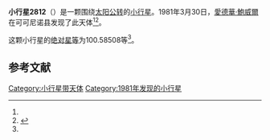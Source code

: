 {{Infobox planet
| bgcolour = #FFFFC0
| name = 2812 Scaltriti
| symbol = 
| image = 
| caption = 
| discovery = yes
| discovery_ref = 
| discoverer = [[愛德華·鮑威爾|愛德華·鮑威爾]]
| discovery_site = [[可可尼诺县|可可尼诺县]] 
| discovered = 1981年3月30日
| designations = yes
| mp_name = 
| named_after = 
| alt_names = 1981 FN/ 1974 DQ / 1976 YK1
| mp_category = [[主带小行星|主带小行星]]
| orbit_ref = <ref name="a">[http://ssd.jpl.nasa.gov/sbdb.cgi?sstr=2812 2812 Scaltriti] {{Wayback|url=http://ssd.jpl.nasa.gov/sbdb.cgi?sstr=2812 |date=20200820023418 }}，小行星數據庫瀏覽器（JPL Small-Body Database Browser）－[[美国国家航空航天局|美国国家航空航天局]]喷气推进实验室</ref>
| epoch = 2456400.5 (2013年4月18日更新)
| aphelion = {{convert|2.4293124|AU|km|3|abbr=on|lk=out}}
| perihelion = {{convert|2.0203252|AU|km|3|abbr=on}}
| semimajor = {{convert|2.2248188|AU|km|3|abbr=on}}
| eccentricity = 0.0919147
| period = 1212.105418 [[日|日]]<br />3.32[[儒略年|儒略年]]
| avg_speed = 
| inclination = 6.81588
| asc_node = 68.21550
| mean_anomaly = 
| arg_peri = 100.58508
| satellites = 
| physical_characteristics = yes
| dimensions = 
| mass = 
| density = 
| surface_grav = 
| escape_velocity = 
| sidereal_day = 
| axial_tilt = 
| pole_ecliptic_lat = 
| pole_ecliptic_lon = 
| albedo = 
| temperatures= 
| temp_name1 = 
| mean_temp_1 = 
| max_temp_1 = 
| temp_name2 = 
| max_temp_2 = 
| spectral_type = 
| abs_magnitude = 100.58508
}}

'''小行星2812'''（{{lang-en|2812 Scaltriti}}）是一颗围绕[[太阳|太阳]][[公转|公转]]的[[小行星|小行星]]。1981年3月30日，[[愛德華·鮑威爾|愛德華·鮑威爾]]在可可尼诺县发现了此天体<ref name="a" /><ref>{{cite news|title=小行星列表|url=http://cfa-www.harvard.edu/iau/lists/NumberedMPs.txt|accessdate=2013-07-08|newspaper=哈佛大学|archive-date=2008-05-17|archive-url=https://web.archive.org/web/20080517010638/http://cfa-www.harvard.edu/iau/lists/NumberedMPs.txt|dead-url=no}}</ref>。

这颗小行星的[[绝对星等|绝对星等]]为100.58508等<ref name="a" />。

==参考文献==
{{reflist}}
{{Minor Planet Number|[[小行星2811|小行星2811]]|[[小行星2813|小行星2813]]}}

{{小天体}}

[[Category:小行星带天体|Category:小行星带天体]]
[[Category:1981年发现的小行星|Category:1981年发现的小行星]]

{{asteroid-stub}}